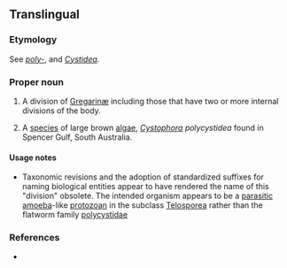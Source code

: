 ==Translingual==

===Etymology===
{{etyl|NL.|mul}} See ''[[poly-]]'', and ''[[Cystidea]]''.

===Proper noun===
{{mul-proper noun}}

# {{obsolete|zoology|lang=mul}} A division of [[Gregarinæ]] including those that have two or more internal divisions of the body.
# {{obsolete|zoology|lang=mul}} A [[species]] of large brown [[algae]], ''[[Cystophora]] polycystidea'' found in Spencer Gulf, South Australia.

====Usage notes====
* Taxonomic revisions and the adoption of standardized suffixes for naming biological entities appear to have rendered the name of this "division" obsolete. The intended organism appears to be a [[parasitic]] [[amoeba]]-like [[protozoan]] in the subclass [[Telosporea]] rather than the flatworm family [[polycystidae]]

===References===
* {{R:Webster 1913}}